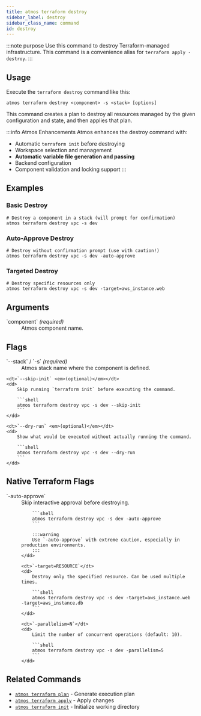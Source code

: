 ```yaml
---
title: atmos terraform destroy
sidebar_label: destroy
sidebar_class_name: command
id: destroy
---
```


:::note purpose
Use this command to destroy Terraform-managed infrastructure. This command is a convenience alias for `terraform apply -destroy`.
:::

<Screengrab title="atmos terraform destroy --help" slug="atmos-terraform-destroy--help" />

## Usage

Execute the `terraform destroy` command like this:

```shell
atmos terraform destroy <component> -s <stack> [options]
```

This command creates a plan to destroy all resources managed by the given configuration and state, and then applies that plan.

:::info Atmos Enhancements
Atmos enhances the destroy command with:
- Automatic `terraform init` before destroying
- Workspace selection and management
- **Automatic variable file generation and passing**
- Backend configuration
- Component validation and locking support
:::
## Examples

### Basic Destroy

```shell
# Destroy a component in a stack (will prompt for confirmation)
atmos terraform destroy vpc -s dev
```

### Auto-Approve Destroy

```shell
# Destroy without confirmation prompt (use with caution!)
atmos terraform destroy vpc -s dev -auto-approve
```

### Targeted Destroy

```shell
# Destroy specific resources only
atmos terraform destroy vpc -s dev -target=aws_instance.web
```

## Arguments

<dl>
    <dt>`component` <em>(required)</em></dt>
    <dd>
        Atmos component name.
    </dd>
</dl>

## Flags

<dl>
    <dt>`--stack` / `-s` <em>(required)</em></dt>
    <dd>
        Atmos stack name where the component is defined.
    </dd>

    <dt>`--skip-init` <em>(optional)</em></dt>
    <dd>
        Skip running `terraform init` before executing the command.

        ```shell
        atmos terraform destroy vpc -s dev --skip-init
        ```
    </dd>

    <dt>`--dry-run` <em>(optional)</em></dt>
    <dd>
        Show what would be executed without actually running the command.

        ```shell
        atmos terraform destroy vpc -s dev --dry-run
        ```
    </dd>
</dl>

## Native Terraform Flags

<dl>
    <dt>`-auto-approve`</dt>
    <dd>
        Skip interactive approval before destroying.

        ```shell
        atmos terraform destroy vpc -s dev -auto-approve
        ```

        :::warning
        Use `-auto-approve` with extreme caution, especially in production environments.
        :::
    </dd>

    <dt>`-target=RESOURCE`</dt>
    <dd>
        Destroy only the specified resource. Can be used multiple times.

        ```shell
        atmos terraform destroy vpc -s dev -target=aws_instance.web -target=aws_instance.db
        ```
    </dd>

    <dt>`-parallelism=N`</dt>
    <dd>
        Limit the number of concurrent operations (default: 10).

        ```shell
        atmos terraform destroy vpc -s dev -parallelism=5
        ```
    </dd>
</dl>

## Related Commands

- [`atmos terraform plan`](/cli/commands/terraform/plan) - Generate execution plan
- [`atmos terraform apply`](/cli/commands/terraform/apply) - Apply changes
- [`atmos terraform init`](/cli/commands/terraform/init) - Initialize working directory
